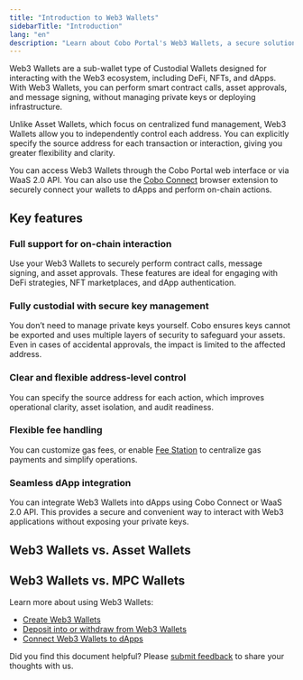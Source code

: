 ```yaml
---
title: "Introduction to Web3 Wallets"
sidebarTitle: "Introduction"
lang: "en"
description: "Learn about Cobo Portal's Web3 Wallets, a secure solution for managing digital assets with advanced security and compliance features."
---
```



Web3 Wallets are a sub-wallet type of Custodial Wallets designed for interacting with the Web3 ecosystem, including DeFi, NFTs, and dApps. With Web3 Wallets, you can perform smart contract calls, asset approvals, and message signing, without managing private keys or deploying infrastructure.

Unlike Asset Wallets, which focus on centralized fund management, Web3 Wallets allow you to independently control each address. You can explicitly specify the source address for each transaction or interaction, giving you greater flexibility and clarity.

You can access Web3 Wallets through the Cobo Portal web interface or via WaaS 2.0 API. You can also use the [Cobo Connect](/en/cobo-connect/introduction) browser extension to securely connect your wallets to dApps and perform on-chain actions.

## Key features

### Full support for on-chain interaction  
Use your Web3 Wallets to securely perform contract calls, message signing, and asset approvals. These features are ideal for engaging with DeFi strategies, NFT marketplaces, and dApp authentication.

### Fully custodial with secure key management  
You don’t need to manage private keys yourself. Cobo ensures keys cannot be exported and uses multiple layers of security to safeguard your assets. Even in cases of accidental approvals, the impact is limited to the affected address.

### Clear and flexible address-level control  
You can specify the source address for each action, which improves operational clarity, asset isolation, and audit readiness.

### Flexible fee handling  
You can customize gas fees, or enable [Fee Station](/en/portal/fee-station/introduction) to centralize gas payments and simplify operations.

### Seamless dApp integration  
You can integrate Web3 Wallets into dApps using Cobo Connect or WaaS 2.0 API. This provides a secure and convenient way to interact with Web3 applications without exposing your private keys.

## Web3 Wallets vs. Asset Wallets

<Asset />

## Web3 Wallets vs. MPC Wallets

<Mpc />

Learn more about using Web3 Wallets:

- [Create Web3 Wallets](/en/portal/custodial-wallets/web3-wallets/set-up)  
- [Deposit into or withdraw from Web3 Wallets](/en/portal/custodial-wallets/web3-wallets/transfers)  
- [Connect Web3 Wallets to dApps](/en/portal/custodial-wallets/web3-wallets/dApp-interaction)


<Tip>Did you find this document helpful? Please [submit feedback](https://forms.zohopublic.com/cobo/form/DocumentFeedbackForm/formperma/QvLOhxJv1_JMsJ-1dleZ8Itb_7rzN-LtgvsDdxosoVI) to share your thoughts with us.</Tip>

